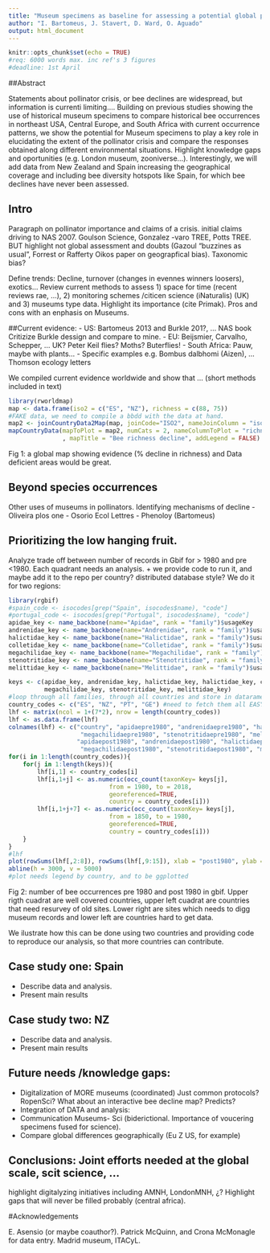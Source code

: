 ```yaml
---
title: "Museum specimens as baseline for assessing a potential global pollinator crisis"
author: "I. Bartomeus, J. Stavert, D. Ward, O. Aguado"
output: html_document
---
```


```r
knitr::opts_chunk$set(echo = TRUE)
#req: 6000 words max. inc ref's 3 figures
#deadline: 1st April
```

##Abstract

Statements about pollinator crisis, or bee declines are widespread, but information is currenti limiting....
Building on previous studies showing the use of historical museum specimens to compare historical bee occurrences in northeast USA, Central Europe, and South Africa with current occurrence patterns, we show the potential for Museum specimens to play a key role in elucidating the extent of the pollinator crisis and compare the responses obtained along different environmental situations. Highlight knowledge gaps and oportunities (e.g. London museum, zooniverse...). Interestingly, we will add data from New Zealand and Spain increasing the geographical coverage and including bee diversity hotspots like Spain, for which bee declines have never been assessed.


## Intro

Paragraph on pollinator importance and claims of a crisis. initial claims driving to NAS 2007.  Goulson Science, Gonzalez -varo TREE, Potts TREE. BUT highlight not global assessment and doubts (Gazoul "buzzines as usual", Forrest or Rafferty Oikos paper on geograpfical bias). Taxonomic bias?

Define trends: Decline, turnover (changes in evennes winners loosers), exotics... Review current methods to assess 1) space for time (recent reviews rae, ...), 2) monitoring schemes /citicen science (iNaturalis) (UK) and 3) museums type data. Highlight its importance (cite Primak). Pros and cons with an enphasis on Museums. 

##Current evidence:
- US: Bartomeus 2013 and Burkle 201?, ... NAS book Critizize Burkle dessign and compare to mine.
- EU: Beijsmier, Carvalho, Schepper, ... UK? Peter Keil flies? Moths? Buterflies!
- South Africa: Pauw, maybe with plants...
- Specific examples e.g. Bombus dalbhomi (Aizen), ... Thomson ecology letters

We compiled current evidence worldwide and show that ... (short methods included in text)

```r
library(rworldmap)
map <- data.frame(iso2 = c("ES", "NZ"), richness = c(88, 75))
#FAKE data, we need to compile a bbdd with the data at hand.
map2 <- joinCountryData2Map(map, joinCode="ISO2", nameJoinColumn = "iso2", nameCountryColumn = "distribution")
mapCountryData(mapToPlot = map2, numCats = 2, nameColumnToPlot = "richness"
               , mapTitle = "Bee richness decline", addLegend = FALSE)

```

Fig 1: a global map showing evidence (% decline in richness) and Data deficient areas would be great.


## Beyond species occurrences
Other uses of museums in pollinators. Identifying mechanisms of decline
- Oliveira plos one 
- Osorio Ecol Lettres
- Phenoloy (Bartomeus)


## Prioritizing the low hanging fruit.

Analyze trade off between number of records in Gbif for > 1980 and pre <1980. Each quadrant needs an analysis. 
+ we provide code to run it, and maybe add it to the repo per country? distributed database style?
We do it for two regions:


```r
library(rgbif)
#spain_code <- isocodes[grep("Spain", isocodes$name), "code"]
#portugal_code <- isocodes[grep("Portugal", isocodes$name), "code"]
apidae_key <- name_backbone(name="Apidae", rank = "family")$usageKey
andrenidae_key <- name_backbone(name="Andrenidae", rank = "family")$usageKey
halictidae_key <- name_backbone(name="Halictidae", rank = "family")$usageKey
colletidae_key <- name_backbone(name="Colletidae", rank = "family")$usageKey
megachilidae_key <- name_backbone(name="Megachilidae", rank = "family")$usageKey
stenotritidae_key <- name_backbone(name="Stenotritidae", rank = "family")$usageKey
melittidae_key <- name_backbone(name="Melittidae", rank = "family")$usageKey

keys <- c(apidae_key, andrenidae_key, halictidae_key, halictidae_key, colletidae_key,
          megachilidae_key, stenotritidae_key, melittidae_key)
#loop through all families, through all countries and store in datarame
country_codes <- c("ES", "NZ", "PT", "GE") #need to fetch them all EASY using rgbif
lhf <- matrix(ncol = 1+(7*2), nrow = length(country_codes))
lhf <- as.data.frame(lhf)
colnames(lhf) <- c("country", "apidaepre1980", "andrenidaepre1980", "halictidaepre1980", "colletidaepre1980", 
                    "megachilidaepre1980", "stenotritidaepre1980", "melittidaepre1980",
                   "apidaepost1980", "andrenidaepost1980", "halictidaepost1980", "colletidaepost1980", 
                    "megachilidaepost1980", "stenotritidaepost1980", "melittidaepost1980")
for(i in 1:length(country_codes)){
    for(j in 1:length(keys)){
        lhf[i,1] <- country_codes[i]
        lhf[i,1+j] <- as.numeric(occ_count(taxonKey= keys[j],
                            from = 1980, to = 2018,
                            georeferenced=TRUE,
                            country = country_codes[i]))
        lhf[i,1+j+7] <- as.numeric(occ_count(taxonKey= keys[j],
                            from = 1850, to = 1980,
                            georeferenced=TRUE,
                            country = country_codes[i]))
    }
}
#lhf
plot(rowSums(lhf[,2:8]), rowSums(lhf[,9:15]), xlab = "post1980", ylab = "pre1980", col = as.factor(lhf$country))
abline(h = 3000, v = 5000)
#plot needs legend by country, and to be ggplotted

```

Fig 2: number of bee occurrences pre 1980 and post 1980 in gbif. Upper rigth cuadrat are well covered countries, upper left cuadrat are countries that need resurvey of old sites. Lower right are sites which needs to digg museum records and lower left are countries hard to get data.

We ilustrate how this can be done using two countries and providing code to reproduce our analysis, so that more countries can contribute.

## Case study one: Spain

- Describe data and analysis.
- Present main results

## Case study two: NZ

- Describe data and analysis.
- Present main results


## Future needs /knowledge gaps:
- Digitalization of MORE museums (coordinated) Just common protocols? RopenSci? What about an interactive bee decline map? Predicts?
- Integration of DATA and analysis:
- Communication Museums- Sci (biderictional. Importance of voucering specimens fused for science).
- Compare global differences geographically (Eu Z US, for example)


## Conclusions: Joint efforts needed at the global scale, scit science, ...

highlight digitalyzing initiatives including AMNH, LondonMNH, ¿? Highlight gaps that will never be filled probably (central africa).


#Acknowledgements

E. Asensio (or maybe coauthor?). Patrick McQuinn, and Crona McMonagle for data entry. Madrid museum, ITACyL.
